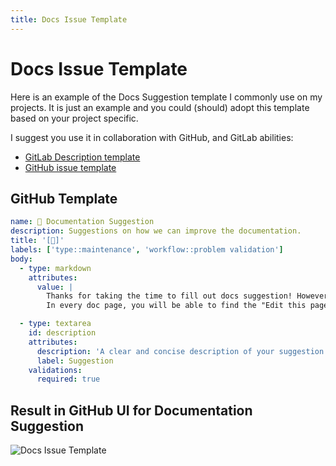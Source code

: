 ```yaml
---
title: Docs Issue Template
---
```


# Docs Issue Template

Here is an example of the Docs Suggestion template I commonly use on my projects. It is just an example and you could (should) adopt this template based on your project specific.

I suggest you use it in collaboration with GitHub, and GitLab abilities:

- [GitLab Description template](https://docs.gitlab.com/ee/user/project/description_templates.html)
- [GitHub issue template](https://docs.github.com/en/communities/using-templates-to-encourage-useful-issues-and-pull-requests/manually-creating-a-single-issue-template-for-your-repository)

## GitHub Template

```yaml
name: 📖 Documentation Suggestion
description: Suggestions on how we can improve the documentation.
title: '[📖]'
labels: ['type::maintenance', 'workflow::problem validation']
body:
  - type: markdown
    attributes:
      value: |
        Thanks for taking the time to fill out docs suggestion! However, if you think it's something you can fix yourself, please submit a PR instead.
        In every doc page, you will be able to find the "Edit this page" in the right menu!

  - type: textarea
    id: description
    attributes:
      description: 'A clear and concise description of your suggestion to improve the docs.'
      label: Suggestion
    validations:
      required: true
```

## Result in GitHub UI for Documentation Suggestion

<img src="/img/docsIssueTemplate.png" alt="Docs Issue Template" />

